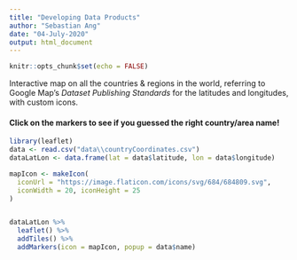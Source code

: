 ```yaml
---
title: "Developing Data Products"
author: "Sebastian Ang"
date: "04-July-2020"
output: html_document
---
```


```r
knitr::opts_chunk$set(echo = FALSE)
```

Interactive map on all the countries & regions in the world, referring to Google Map's *Dataset Publishing Standards* for the latitudes and longitudes, with custom icons.

#### Click on the markers to see if you guessed the right country/area name!

```r
library(leaflet)
data <- read.csv("data\\countryCoordinates.csv")
dataLatLon <- data.frame(lat = data$latitude, lon = data$longitude)

mapIcon <- makeIcon(
  iconUrl = "https://image.flaticon.com/icons/svg/684/684809.svg",
  iconWidth = 20, iconHeight = 25
)


dataLatLon %>%
  leaflet() %>%
  addTiles() %>%
  addMarkers(icon = mapIcon, popup = data$name)
```
